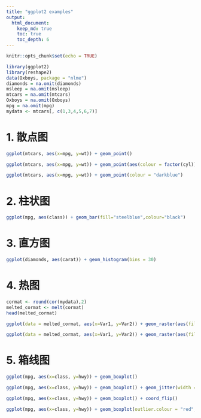 ```yaml
---
title: "ggplot2 examples"
output: 
  html_document:
    keep_md: true
    toc: true
    toc_depth: 6
---
```


```r
knitr::opts_chunk$set(echo = TRUE)
```

```r
library(ggplot2)
library(reshape2)
data(Oxboys, package = "nlme")
diamonds = na.omit(diamonds)
msleep = na.omit(msleep)
mtcars = na.omit(mtcars)
Oxboys = na.omit(Oxboys)
mpg = na.omit(mpg)
mydata <- mtcars[, c(1,3,4,5,6,7)]
```

# 1. 散点图

```r
ggplot(mtcars, aes(x=mpg, y=wt)) + geom_point()
```

```r
ggplot(mtcars, aes(x=mpg, y=wt)) + geom_point(aes(colour = factor(cyl)))
```

```r
ggplot(mtcars, aes(x=mpg, y=wt)) + geom_point(colour = "darkblue")
```


# 2. 柱状图

```r
ggplot(mpg, aes(class)) + geom_bar(fill="steelblue",colour="black")
```

# 3. 直方图

```r
ggplot(diamonds, aes(carat)) + geom_histogram(bins = 30)
```

# 4. 热图

```r
cormat <- round(cor(mydata),2)
melted_cormat <- melt(cormat)
head(melted_cormat)
```

```r
ggplot(data = melted_cormat, aes(x=Var1, y=Var2)) + geom_raster(aes(fill=value))
```

```r
ggplot(data = melted_cormat, aes(x=Var1, y=Var2)) + geom_raster(aes(fill=value), interpolate = TRUE)
```

# 5. 箱线图

```r
ggplot(mpg, aes(x=class, y=hwy)) + geom_boxplot()
```

```r
ggplot(mpg, aes(x=class, y=hwy)) + geom_boxplot() + geom_jitter(width = 0.2)
```

```r
ggplot(mpg, aes(x=class, y=hwy)) + geom_boxplot() + coord_flip()
```

```r
ggplot(mpg, aes(x=class, y=hwy)) + geom_boxplot(outlier.colour = "red", outlier.shape = 1)
```





